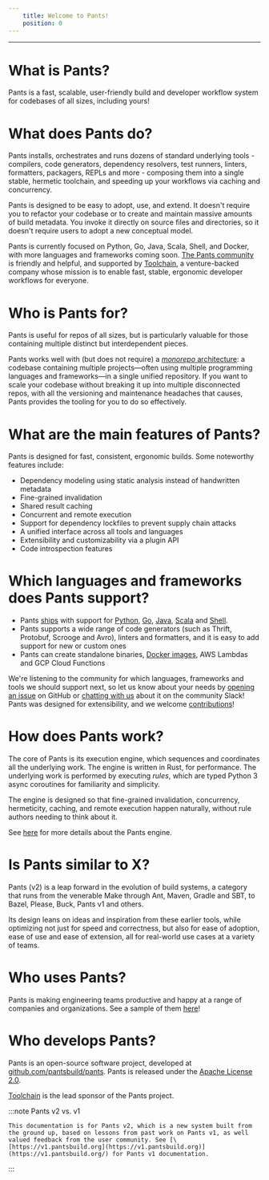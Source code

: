 ```yaml
---
    title: Welcome to Pants!
    position: 0
---
```


---

# What is Pants?

Pants is a fast, scalable, user-friendly build and developer workflow system for codebases of all sizes, including yours!

# What does Pants do?

Pants installs, orchestrates and runs dozens of standard underlying tools - compilers, code generators, dependency resolvers, test runners, linters, formatters, packagers, REPLs and more - composing them into a single stable, hermetic toolchain, and speeding up your workflows via caching and concurrency.

Pants is designed to be easy to adopt, use, and extend. It doesn't require you to refactor your codebase or to create and maintain massive amounts of build metadata. You invoke it directly on source files and directories, so it doesn't require users to adopt a new conceptual model.

Pants is currently focused on Python, Go, Java, Scala, Shell, and Docker, with more languages and frameworks coming soon. [The Pants community](doc:the-pants-community) is friendly and helpful, and supported by [Toolchain](https://toolchain.com/), a venture-backed company whose mission is to enable fast, stable, ergonomic developer workflows for everyone.

# Who is Pants for?

Pants is useful for repos of all sizes, but is particularly valuable for those containing multiple distinct but interdependent pieces.

Pants works well with (but does not require) a [_monorepo_ architecture](https://blog.pantsbuild.org/the-monorepo-approach-to-code-management/): a codebase containing multiple projects—often using multiple programming languages and frameworks—in a single unified repository. If you want to scale your codebase without breaking it up into multiple disconnected repos, with all the versioning and maintenance headaches that causes, Pants provides the tooling for you to do so effectively.

# What are the main features of Pants?

Pants is designed for fast, consistent, ergonomic builds. Some noteworthy features include:

- Dependency modeling using static analysis instead of handwritten metadata
- Fine-grained invalidation
- Shared result caching
- Concurrent and remote execution
- Support for dependency lockfiles to prevent supply chain attacks
- A unified interface across all tools and languages
- Extensibility and customizability via a plugin API
- Code introspection features

# Which languages and frameworks does Pants support?

- Pants [ships](page:language-support) with support for [Python](doc:python), [Go](doc:go), [Java](doc:jvm-overview), [Scala](doc:jvm-overview) and [Shell](doc:shell).
- Pants supports a wide range of code generators (such as Thrift, Protobuf, Scrooge and Avro), linters and formatters, and it is easy to add support for new or custom ones
- Pants can create standalone binaries, [Docker images](doc:docker), AWS Lambdas and GCP Cloud Functions

We're listening to the community for which languages, frameworks and tools we should support next, so let us know about your needs by [opening an issue](https://github.com/pantsbuild/pants/issues/new/choose) on GitHub or [chatting with us](doc:the-pants-community) about it on the community Slack!  
Pants was designed for extensibility, and we welcome [contributions](doc:contributor-overview)!

# How does Pants work?

The core of Pants is its execution engine, which sequences and coordinates all the underlying work. The engine is written in Rust, for performance. The underlying work is performed by executing _rules_, which are typed Python 3 async coroutines for familiarity and simplicity.

The engine is designed so that fine-grained invalidation, concurrency, hermeticity, caching, and remote execution happen naturally, without rule authors needing to think about it.

See [here](doc:how-does-pants-work) for more details about the Pants engine.

# Is Pants similar to X?

Pants (v2) is a leap forward in the evolution of build systems, a category that runs from the venerable Make through Ant, Maven, Gradle and SBT, to Bazel, Please, Buck, Pants v1 and others.

Its design leans on ideas and inspiration from these earlier tools, while optimizing not just for speed and correctness, but also for ease of adoption, ease of use and ease of extension, all for real-world use cases at a variety of teams.

# Who uses Pants?

Pants is making engineering teams productive and happy at a range of companies and organizations. See a sample of them [here](page:who-uses-pants)!

# Who develops Pants?

Pants is an open-source software project, developed at [github.com/pantsbuild/pants](https://github.com/pantsbuild/pants). Pants is released under the [Apache License 2.0](https://github.com/pantsbuild/pants/blob/master/LICENSE).

[Toolchain](https://toolchain.com/) is the lead sponsor of the Pants project.

:::note Pants v2 vs. v1

    This documentation is for Pants v2, which is a new system built from the ground up, based on lessons from past work on Pants v1, as well valued feedback from the user community. See [\[https://v1.pantsbuild.org](https://v1.pantsbuild.org)](https://v1.pantsbuild.org/) for Pants v1 documentation.

:::
